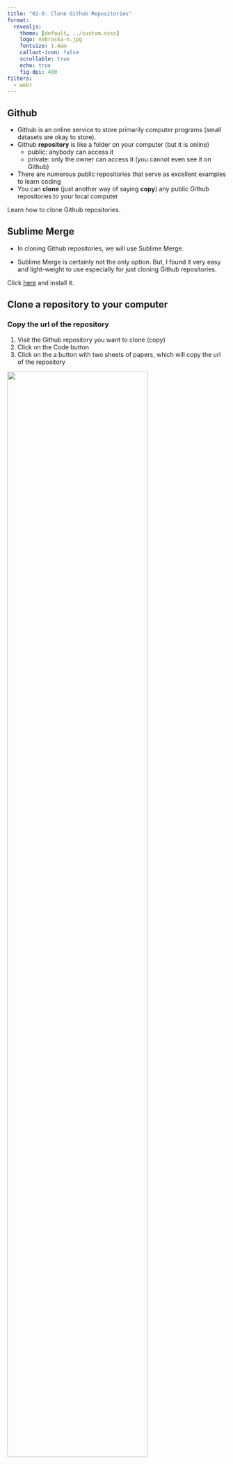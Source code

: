 ```yaml
---
title: "02-0: Clone Github Repositories"
format:
  revealjs: 
    theme: [default, ../custom.scss]
    logo: nebraska-n.jpg
    fontsize: 1.4em
    callout-icon: false
    scrollable: true
    echo: true
    fig-dpi: 400
filters:
  - webr
---
```



## Github

+ Github is an online service to store primarily computer programs (small datasets are okay to store).
+ Github **repository** is like a folder on your computer (but it is online)
  + public: anybody can access it
  + private: only the owner can access it (you cannot even see it on Github)
+ There are numerous public repositories that serve as excellent examples to learn coding
+ You can **clone** (just another way of saying **copy**) any public Github repositories to your local computer

:::{.callout-note title=Objective}
Learn how to clone Github repositories.
:::

## Sublime Merge

+ In cloning Github repositories, we will use Sublime Merge. 

+ Sublime Merge is certainly not the only option. But, I found it very easy and light-weight to use especially for just cloning Github repositories.

:::{.callout-note title="Install Sublime Merge"}
Click [here](https://www.sublimemerge.com/) and install it.
:::

## Clone a repository to your computer

::: {.panel-tabset}

### Copy the url of the repository

1. Visit the Github repository you want to clone (copy)
2. Click on the Code button
3. Click on the a button with two sheets of papers, which will copy the url of the repository

![](repo-url.png){width=80%}

### Clone the repository

::: {.panel-tabset}

#### Step 1

Go to Sublime Merge and follow `file -> Clone Repository`

![](merge-initiate-clone.png){width=80%}


#### Step 2

You should now see something like below.

![](merge-clone.png){width=60%}

+ Note that the source url you copied is already printed on the `Source URL` box (if not, just paste the url yourself).
+ On `Repository Name`, the name of the repository for which you copied the url is printed automatically. If you would like a different name, type the name you want.
+ On `Destination Path`, click on the gray box with `...` to select the folder on your machine in which the repository is going to be cloned.
+ Finally, hit the `Clone` button

:::
<!--end of panel-->

### Do it yourself

+ Let's clone a repository that has many templates and sample qmd files used in this course. 

+ We will actually use this template later, so do not delete it after you clone it.

+ The repository is found [here](https://github.com/tmieno2/quarto-revealjs-example).

:::
<!--end of panel-->

